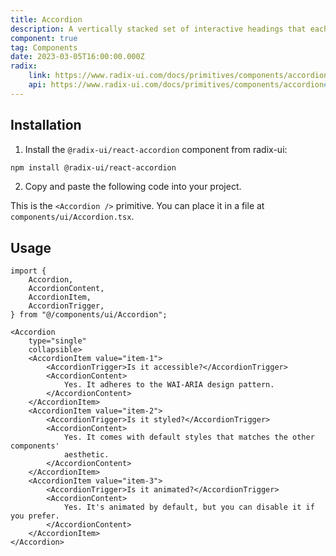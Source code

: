```yaml
---
title: Accordion
description: A vertically stacked set of interactive headings that each reveal an associated section of content.
component: true
tag: Components
date: 2023-03-05T16:00:00.000Z
radix:
    link: https://www.radix-ui.com/docs/primitives/components/accordion
    api: https://www.radix-ui.com/docs/primitives/components/accordion#api-reference
---
```


<ComponentExample src="src/components/examples/AccordionDemo.tsx">
            <AccordionDemo />
</ComponentExample>

## Installation

1. Install the `@radix-ui/react-accordion` component from radix-ui:

```bash
npm install @radix-ui/react-accordion
```

2. Copy and paste the following code into your project.

<ComponentSource src="src/components/ui/Accordion.tsx" />

<Alert variant="outline">

This is the `<Accordion />` primitive. You can place it in a file at `components/ui/Accordion.tsx`.

</Alert>

## Usage

```tsx
import {
    Accordion,
    AccordionContent,
    AccordionItem,
    AccordionTrigger,
} from "@/components/ui/Accordion";
```

```tsx
<Accordion
    type="single"
    collapsible>
    <AccordionItem value="item-1">
        <AccordionTrigger>Is it accessible?</AccordionTrigger>
        <AccordionContent>
            Yes. It adheres to the WAI-ARIA design pattern.
        </AccordionContent>
    </AccordionItem>
    <AccordionItem value="item-2">
        <AccordionTrigger>Is it styled?</AccordionTrigger>
        <AccordionContent>
            Yes. It comes with default styles that matches the other components'
            aesthetic.
        </AccordionContent>
    </AccordionItem>
    <AccordionItem value="item-3">
        <AccordionTrigger>Is it animated?</AccordionTrigger>
        <AccordionContent>
            Yes. It's animated by default, but you can disable it if you prefer.
        </AccordionContent>
    </AccordionItem>
</Accordion>
```
